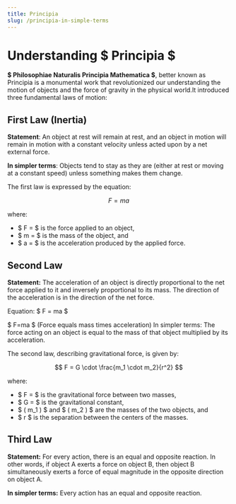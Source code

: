 ```yaml
---
title: Principia
slug: /principia-in-simple-terms
---
```



# Understanding $ Principia $

__$ Philosophiae Naturalis Principia Mathematica $__, better known as Principia is a monumental work that revolutionized our understanding the motion of objects and the force of gravity in the physical world.It introduced three fundamental laws of motion:

## First Law (Inertia)
**Statement**: An object at rest will remain at rest, and an object in motion will remain in motion with a constant velocity unless acted upon by a net external force.

**In simpler terms**: Objects tend to stay as they are (either at rest or moving at a constant speed) unless something makes them change.

The first law is expressed by the equation:

$$
F = ma
$$

where:
- $ F = $ is the force applied to an object,
- $ m = $ is the mass of the object, and
- $ a = $ is the acceleration produced by the applied force.

## Second Law

**Statement:** The acceleration of an object is directly proportional to the net force applied to it and inversely proportional to its mass. The direction of the acceleration is in the direction of the net force.

Equation: $ F = ma $

$ F=ma $ (Force equals mass times acceleration)
In simpler terms: The force acting on an object is equal to the mass of that object multiplied by its acceleration.

The second law, describing gravitational force, is given by:

$$
 F = G \cdot \frac{m_1 \cdot m_2}{r^2}
$$

where:
- $ F = $ is the gravitational force between two masses,
- $ G = $ is the gravitational constant,
- $ ( m_1 ) $ and $ ( m_2 ) $ are the masses of the two objects, and
- $ r $ is the separation between the centers of the masses.

## Third Law

**Statement:** For every action, there is an equal and opposite reaction. In other words, if object A exerts a force on object B, then object B simultaneously exerts a force of equal magnitude in the opposite direction on object A.

**In simpler terms:** Every action has an equal and opposite reaction.
